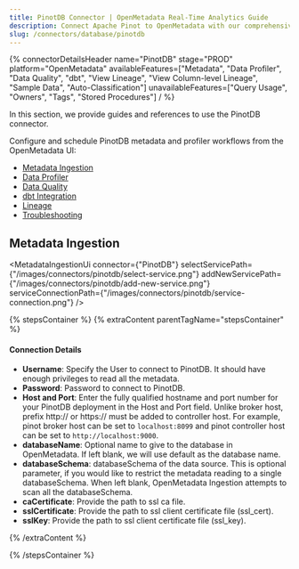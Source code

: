 ```yaml
---
title: PinotDB Connector | OpenMetadata Real-Time Analytics Guide
description: Connect Apache Pinot to OpenMetadata with our comprehensive database connector guide. Setup instructions, configuration examples, and metadata extraction tips.
slug: /connectors/database/pinotdb
---
```









{% connectorDetailsHeader
name="PinotDB"
stage="PROD"
platform="OpenMetadata"
availableFeatures=["Metadata", "Data Profiler", "Data Quality", "dbt", "View Lineage", "View Column-level Lineage", "Sample Data", "Auto-Classification"]
unavailableFeatures=["Query Usage", "Owners", "Tags", "Stored Procedures"]
/ %}

In this section, we provide guides and references to use the PinotDB connector.

Configure and schedule PinotDB metadata and profiler workflows from the OpenMetadata UI:

- [Metadata Ingestion](#metadata-ingestion)
- [Data Profiler](/how-to-guides/data-quality-observability/profiler/workflow)
- [Data Quality](/how-to-guides/data-quality-observability/quality)
- [dbt Integration](/connectors/ingestion/workflows/dbt)
- [Lineage](/how-to-guides/data-lineage/workflow)
- [Troubleshooting](/connectors/database/pinotdb/troubleshooting)

<IngestionModeTiles yamlPath="/snippets/connectors/database/pinotdb/yaml" />

## Metadata Ingestion

<MetadataIngestionUi connector={"PinotDB"} selectServicePath={"/images/connectors/pinotdb/select-service.png"} addNewServicePath={"/images/connectors/pinotdb/add-new-service.png"} serviceConnectionPath={"/images/connectors/pinotdb/service-connection.png"} />

{% stepsContainer %}
{% extraContent parentTagName="stepsContainer" %}

#### Connection Details

- **Username**: Specify the User to connect to PinotDB. It should have enough privileges to read all the metadata.
- **Password**: Password to connect to PinotDB.
- **Host and Port**: Enter the fully qualified hostname and port number for your PinotDB deployment in the Host and Port field.  Unlike broker host, prefix http:// or https:// must be added to controller host. For example, pinot broker host can be set to `localhost:8099` and pinot controller host can be set to `http://localhost:9000`.
- **databaseName**: Optional name to give to the database in OpenMetadata. If left blank, we will use default as the database name.
- **databaseSchema**: databaseSchema of the data source. This is optional parameter, if you would like to restrict the metadata reading to a single databaseSchema. When left blank, OpenMetadata Ingestion attempts to scan all the databaseSchema.
- **caCertificate**: Provide the path to ssl ca file.
- **sslCertificate**: Provide the path to ssl client certificate file (ssl_cert).
- **sslKey**: Provide the path to ssl client certificate file (ssl_key).

<AdvancedConfiguration />

{% /extraContent %}

<TestConnection />

<ConfigureIngestion />

<IngestionScheduleAndDeploy />

{% /stepsContainer %}

<Related />
